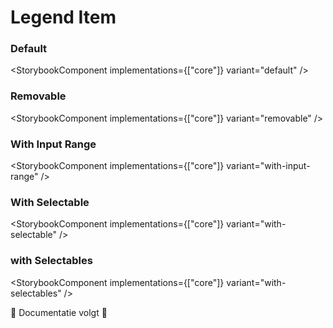 
# Legend Item

### Default

<StorybookComponent implementations={["core"]} variant="default" />

### Removable

<StorybookComponent implementations={["core"]} variant="removable" />

### With Input Range

<StorybookComponent implementations={["core"]} variant="with-input-range" />

### With Selectable

<StorybookComponent implementations={["core"]} variant="with-selectable" />

### with Selectables

<StorybookComponent implementations={["core"]} variant="with-selectables" />

🚧 Documentatie volgt 🚧
